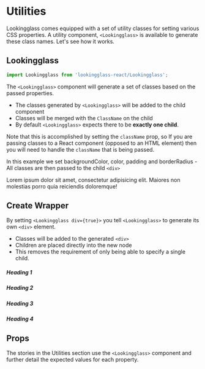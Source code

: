 
<Meta title="Utilities/Introduction" />

# Utilities

Lookingglass comes equipped with a set of utility classes for setting various CSS properties.
A utility component, `<Lookingglass>` is available to generate these class names. Let's see how it works.

## Lookingglass

```js
import Lookingglass from 'lookingglass-react/Lookingglass';
```

The `<Lookingglass>` component will generate a set of classes based on the passed properties.

-   The classes generated by `<Lookingglass>` will be added to the child component
-   Classes will be merged with the `ClassName` on the child
-   By default `<Lookingglass>` expects there to be **exactly one child**.

Note that this is accomplished by setting the `className` prop, so If you are passing classes to a React component
(opposed to an HTML element) then you will need to handle the `className` that is being passed.

In this example we set backgroundColor, color, padding and borderRadius - All classes are then passed to the child `<div>`

<Canvas>
    <Lookingglass backgroundColor="primary" color="white" padding="3" borderRadius="2">
        <div className="childclass">
            Lorem ipsum dolor sit amet, consectetur adipisicing elit. Maiores non molestias porro
            quia reiciendis doloremque!
        </div>
    </Lookingglass>
</Canvas>

## Create Wrapper

By setting `<Lookingglass div={true}>` you tell `<Lookingglass>` to generate its own `<div>` element.

-   Classes will be added to the generated `<div>`
-   Children are placed directly into the new node
-   This removes the requirement of only being able to specify a single child.

<Canvas>
    <Lookingglass div backgroundColor="primary" color="white" padding="3" borderRadius="2">
        <h5>Heading 1</h5>
        <h5>Heading 2</h5>
        <h5>Heading 3</h5>
        <h5>Heading 4</h5>
    </Lookingglass>
</Canvas>

## Props

The stories in the Utilities section use the `<Lookingglass>` component and further detail the expected values for each property.
